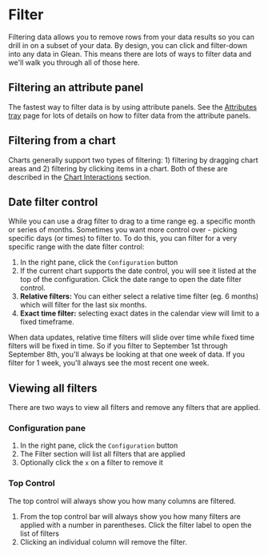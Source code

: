 
# Filter

Filtering data allows you to remove rows from your data results so you can drill in on a subset of your data.
By design, you can click and filter-down into any data in Glean. This means there are lots of ways to filter data and we'll walk you through all of those here.

## Filtering an attribute panel

The fastest way to filter data is by using attribute panels.
See the [Attributes tray](/visualizing-data/Attributes-Tray) page for lots of details on how to filter data from the attribute panels.

## Filtering from a chart

Charts generally support two types of filtering: 1) filtering by dragging chart areas and 2) filtering by clicking items in a chart. Both of these are described in the [Chart Interactions](/visualizing-data/chart-interactions) section.

## Date filter control

While you can use a drag filter to drag to a time range eg. a specific month or series of months. Sometimes you want more control over - picking specific days (or times) to filter to. To do this, you can filter for a very specific range with the date filter control:

1. In the right pane, click the `Configuration` button
2. If the current chart supports the date control, you will see it listed at the top of the configuration. Click the date range to open the date filter control.
3. **Relative filters:** You can either select a relative time filter (eg. 6 months) which will filter for the last six months.
4. **Exact time filter:** selecting exact dates in the calendar view will limit to a fixed timeframe.

<Callout type="info">
  When data updates, relative time filters will slide over time while fixed time
  filters will be fixed in time. So if you filter to September 1st through
  September 8th, you'll always be looking at that one week of data. If you
  filter for 1 week, you'll always see the most recent one week.
</Callout>

## Viewing all filters

There are two ways to view all filters and remove any filters that are applied.

### Configuration pane

1. In the right pane, click the `Configuration` button
2. The Filter section will list all filters that are applied
3. Optionally click the `x` on a filter to remove it

### Top Control

The top control will always show you how many columns are filtered.

1. From the top control bar will always show you how many filters are applied with a number in parentheses. Click the filter label to open the list of filters
2. Clicking an individual column will remove the filter.
